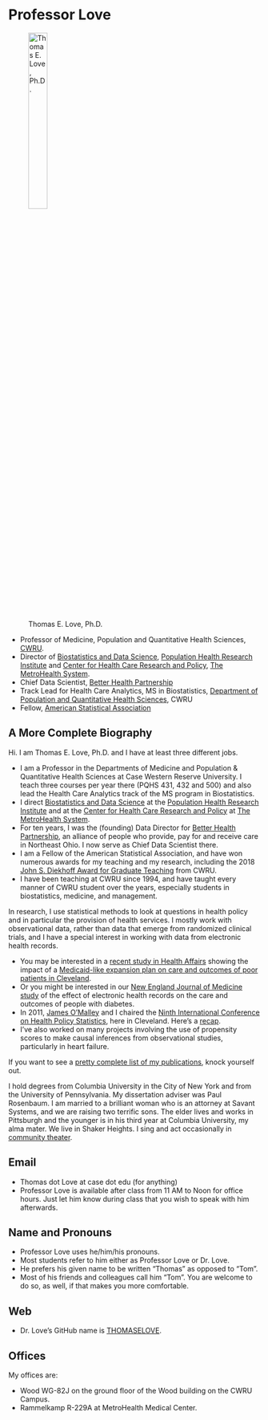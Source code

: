 # Professor Love

![Thomas E. Love, Ph.D.](figures/Thomas_Love.png){width=30%}

- Professor of Medicine, Population and Quantitative Health Sciences, [CWRU](http://case.edu/).
- Director of [Biostatistics and Data Science](https://www.metrohealth.org/population-health-research-institute/biostatistics-and-data-sciences), [Population Health Research Institute](https://www.metrohealth.org/population-health-research-institute) and [Center for Health Care Research and Policy](https://www.metrohealth.org/population-health-research-institute/center-for-health-care-research-and-policy), [The MetroHealth System](https://www.metrohealth.org/).
- Chief Data Scientist, [Better Health Partnership](http://betterhealthpartnership.org/)
- Track Lead for Health Care Analytics, MS in Biostatistics, [Department of Population and Quantitative Health Sciences](http://epbiwww.case.edu/), CWRU
- Fellow, [American Statistical Association](http://www.amstat.org/)

## A More Complete Biography 

Hi. I am Thomas E. Love, Ph.D. and I have at least three different jobs.

- I am a Professor in the Departments of Medicine and Population & Quantitative Health Sciences at Case Western Reserve University. I teach three courses per year there (PQHS 431, 432 and 500) and also lead the Health Care Analytics track of the MS program in Biostatistics.
- I direct [Biostatistics and Data Science](http://chrp.org/biostatistics-evaluation/) at the [Population Health Research Institute](https://www.metrohealth.org/population-health-research-institute) and at the [Center for Health Care Research and Policy](https://www.metrohealth.org/population-health-research-institute/center-for-health-care-research-and-policy) at [The MetroHealth System](https://www.metrohealth.org/).
- For ten years, I was the (founding) Data Director for [Better Health Partnership](http://betterhealthpartnership.org/), an alliance of people who provide, pay for and receive care in Northeast Ohio. I now serve as Chief Data Scientist there.
- I am a Fellow of the American Statistical Association, and have won numerous awards for my teaching and my research, including the 2018 [John S. Diekhoff Award for Graduate Teaching](https://students.case.edu/traditions/awards/diekhoff/) from CWRU.
- I have been teaching at CWRU since 1994, and have taught every manner of CWRU student over the years, especially students in biostatistics, medicine, and management.

In research, I use statistical methods to look at questions in health policy and in particular the provision of health services. I mostly work with observational data, rather than data that emerge from randomized clinical trials, and I have a special interest in working with data from electronic health records.

- You may be interested in a [recent study in Health Affairs](http://content.healthaffairs.org/content/34/7/1121.abstract) showing the impact of a [Medicaid-like expansion plan on care and outcomes of poor patients in Cleveland](http://thedaily.case.edu/new-study-shows-prepared-safety-net-improves-care-saves-money-in-medicaid-expansion-population/).
- Or you might be interested in our [New England Journal of Medicine study](http://www.nejm.org/doi/full/10.1056/NEJMsa1102519) of the effect of electronic health records on the care and outcomes of people with diabetes.
- In 2011, [James O'Malley](http://tdi.dartmouth.edu/faculty/a-james-omalley-phd) and I chaired the [Ninth International Conference on Health Policy Statistics](https://ww2.amstat.org/meetings/ichps/2011/index.cfm?fuseaction=main), here in Cleveland. Here's a [recap](https://link.springer.com/article/10.1007%2Fs10742-012-0096-8). 
- I've also worked on many projects involving the use of propensity scores to make causal inferences from observational studies, particularly in heart failure.

If you want to see a [pretty complete list of my publications](https://www.ncbi.nlm.nih.gov/myncbi/thomas.love.1/bibliography/public/), knock yourself out. 

I hold degrees from Columbia University in the City of New York and from the University of Pennsylvania. My dissertation adviser was Paul Rosenbaum. I am married to a brilliant woman who is an attorney at Savant Systems, and we are raising two terrific sons. The elder lives and works in Pittsburgh and the younger is in his third year at Columbia University, my alma mater. We live in Shaker Heights. I sing and act occasionally in [community theater](https://github.com/THOMASELOVE/theater).

## Email 

- Thomas dot Love at case dot edu (for anything)
- Professor Love is available after class from 11 AM to Noon for office hours. Just let him know during class that you wish to speak with him afterwards.

## Name and Pronouns 

- Professor Love uses he/him/his pronouns.
- Most students refer to him either as Professor Love or Dr. Love.
- He prefers his given name to be written "Thomas" as opposed to "Tom".
- Most of his friends and colleagues call him "Tom". You are welcome to do so, as well, if that makes you more comfortable.

## Web 

- Dr. Love's GitHub name is [THOMASELOVE](https://github.com/thomaselove).

## Offices 

My offices are:

- Wood WG-82J on the ground floor of the Wood building on the CWRU Campus.
- Rammelkamp R-229A at MetroHealth Medical Center.

